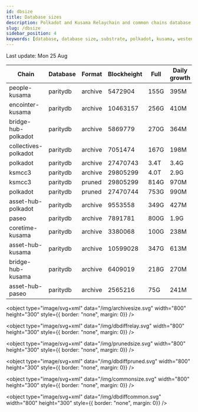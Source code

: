 ```yaml
---
id: dbsize
title: Database sizes
description: Polkadot and Kusama Relaychain and common chains database sizes
slug: /dbsize
sidebar_position: 4
keywords: [database, database size, substrate, polkadot, kusama, westend]
---
```



Last update: Mon 25 Aug

| Chain    | Database   | Format | Blockheight | Full         | Daily growth |
| ------------------------| ----------- | -------- | ------- | ---------- | ----- | 
| people-kusama | paritydb | archive | 5472904 | 155G | 395M |
| encointer-kusama | paritydb | archive | 10463157 | 256G | 410M |
| bridge-hub-polkadot | paritydb | archive | 5869779 | 270G | 364M |
| collectives-polkadot | paritydb | archive | 7051474 | 167G | 198M |
| polkadot | paritydb | archive | 27470743 | 3.4T | 3.4G |
| ksmcc3 | paritydb | archive | 29805299 | 4.0T | 2.9G |
| ksmcc3 | paritydb | pruned | 29805299 | 814G | 970M |
| polkadot | paritydb | pruned | 27470744 | 753G | 990M |
| asset-hub-polkadot | paritydb | archive | 9553558 | 349G | 427M |
| paseo | paritydb | archive | 7891781 | 800G | 1.9G |
| coretime-kusama | paritydb | archive | 3380068 | 100G | 238M |
| asset-hub-kusama | paritydb | archive | 10599028 | 347G | 613M |
| bridge-hub-kusama | paritydb | archive | 6409019 | 218G | 270M |
| asset-hub-paseo | paritydb | archive | 2565216 | 75G | 241M |
<object type="image/svg+xml" data="/img/archivesize.svg" width="800" height="300" style={{ border: "none", margin: 0}} />

<object type="image/svg+xml" data="/img/dbdiffrelay.svg" width="800" height="300" style={{ border: "none", margin: 0}} />

<object type="image/svg+xml" data="/img/prunedsize.svg" width="800" height="300" style={{ border: "none", margin: 0}} />

<object type="image/svg+xml" data="/img/dbdiffpruned.svg" width="800" height="300" style={{ border: "none", margin: 0}} />

<object type="image/svg+xml" data="/img/commonsize.svg" width="800" height="300" style={{ border: "none", margin: 0}} />

<object type="image/svg+xml" data="/img/dbdiffcommon.svg" width="800" height="300" style={{ border: "none", margin: 0}} />
